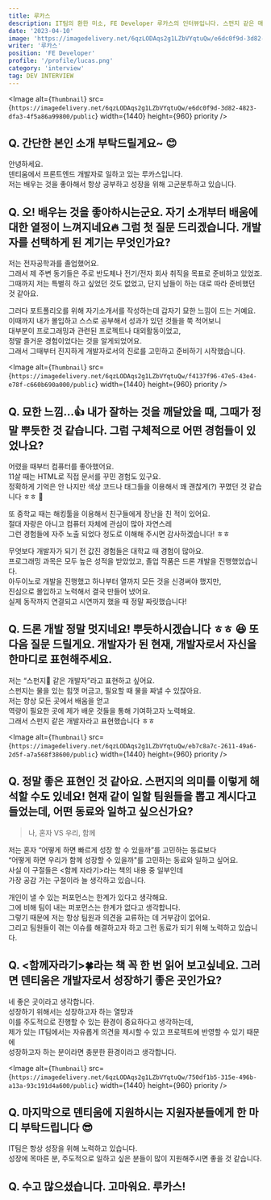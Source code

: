 ```yaml
---
title: 루카스
description: IT팀의 환한 미소, FE Developer 루카스의 인터뷰입니다. 스펀지 같은 매력을 확인해보세요!
date: '2023-04-10'
image: 'https://imagedelivery.net/6qzLODAqs2g1LZbVYqtuQw/e6dc0f9d-3d82-4823-dfa3-4f5a86a99800/public'
writer: '루카스'
position: 'FE Developer'
profile: '/profile/lucas.png'
category: 'interview'
tag: DEV INTERVIEW
---
```


<Image
  alt={`Thumbnail`}
  src={`https://imagedelivery.net/6qzLODAqs2g1LZbVYqtuQw/e6dc0f9d-3d82-4823-dfa3-4f5a86a99800/public`}
  width={1440}
  height={960}
  priority
/>

## Q. 간단한 본인 소개 부탁드릴게요~ 😊

안녕하세요. <br/>
덴티움에서 프론트엔드 개발자로 일하고 있는 루카스입니다.<br/>
저는 배우는 것을 좋아해서 항상 공부하고 성장을 위해 고군분투하고 있습니다.

## Q. 오! 배우는 것을 좋아하시는군요. 자기 소개부터 배움에 대한 열정이 느껴지네요🔥 그럼 첫 질문 드리겠습니다. 개발자를 선택하게 된 계기는 무엇인가요?

저는 전자공학과를 졸업했어요.<br/>
그래서 제 주변 동기들은 주로 반도체나 전기/전자 회사 취직을 목표로 준비하고 있었죠.<br/>
그때까지 저는 특별히 하고 싶었던 것도 없었고, 단지 남들이 하는 대로 따라 준비했던 것 같아요.

그러다 포트폴리오를 위해 자기소개서를 작성하는데 갑자기 묘한 느낌이 드는 거예요.<br/>
이때까지 내가 몰입하고 스스로 공부해서 성과가 있던 것들을 쭉 적어보니<br/>
대부분이 프로그래밍과 관련된 프로젝트나 대외활동이었고, <br/>
정말 즐거운 경험이었다는 것을 알게되었어요.<br/>
그래서 그때부터 진지하게 개발자로서의 진로를 고민하고 준비하기 시작했습니다.

<Image
  alt={`Thumbnail`}
  src={`https://imagedelivery.net/6qzLODAqs2g1LZbVYqtuQw/f4137f96-47e5-43e4-e78f-c660b690a000/public`}
  width={1440}
  height={960}
  priority
/>

## Q. 묘한 느낌...👍 내가 잘하는 것을 깨달았을 때, 그때가 정말 뿌듯한 것 같습니다. 그럼 구체적으로 어떤 경험들이 있었나요?

어렸을 때부터 컴퓨터를 좋아했어요.<br/>
11살 때는 HTML로 직접 문서를 꾸민 경험도 있구요.<br/>
정확하게 기억은 안 나지만 색상 코드나 태그들을 이용해서 꽤 괜찮게(?) 꾸몄던 것 같습니다 ㅎㅎ 🌈

또 중학교 때는 해킹툴을 이용해서 친구들에게 장난을 친 적이 있어요.<br/>
절대 자랑은 아니고 컴퓨터 자체에 관심이 많아 자연스레 <br/>
그런 경험들에 자주 노출 되었다 정도로 이해해 주시면 감사하겠습니다! ㅎㅎ

무엇보다 개발자가 되기 전 값진 경험들은 대학교 때 경험이 많아요.<br/>
프로그래밍 과목은 모두 높은 성적을 받았었고, 졸업 작품은 드론 개발을 진행했었습니다.<br/>
아두이노로 개발을 진행했고 하나부터 열까지 모든 것을 신경써야 했지만,<br/>
진심으로 몰입하고 노력해서 결국 만들어 냈어요.<br/>
실제 동작까지 연결되고 시연까지 했을 때 정말 짜릿했습니다!

## Q. 드론 개발 정말 멋지네요! 뿌듯하시겠습니다 ㅎㅎ 😆 또 다음 질문 드릴게요. 개발자가 된 현재, 개발자로서 자신을 한마디로 표현해주세요.

저는 “스펀지🧽 같은 개발자”라고 표현하고 싶어요.<br/>
스펀지는 물을 있는 힘껏 머금고, 필요할 때 물을 짜낼 수 있잖아요.<br/>
저는 항상 모든 곳에서 배움을 얻고<br/>
역량이 필요한 곳에 제가 배운 것들을 통해 기여하고자 노력해요.<br/>
그래서 스펀지 같은 개발자라고 표현했습니다 ㅎㅎ

<Image
  alt={`Thumbnail`}
  src={`https://imagedelivery.net/6qzLODAqs2g1LZbVYqtuQw/eb7c8a7c-2611-49a6-2d5f-a7a568f38600/public`}
  width={1440}
  height={960}
  priority
/>

## Q. 정말 좋은 표현인 것 같아요. 스펀지의 의미를 이렇게 해석할 수도 있네요! 현재 같이 일할 팀원들을 뽑고 계시다고 들었는데, 어떤 동료와 일하고 싶으신가요?

> 나, 혼자 VS 우리, 함께

저는 혼자 “어떻게 하면 빠르게 성장 할 수 있을까”를 고민하는 동료보다<br/>
“어떻게 하면 우리가 함께 성장할 수 있을까"를 고민하는 동료와 일하고 싶어요. <br/>
사실 이 구절들은 \<함께 자라기\>라는 책의 내용 중 일부인데 <br/>
가장 공감 가는 구절이라 늘 생각하고 있습니다.

개인이 낼 수 있는 퍼포먼스는 한계가 있다고 생각해요. <br/>
그에 비해 팀이 내는 퍼포먼스는 한계가 없다고 생각합니다. <br/>
그렇기 때문에 저는 항상 팀원과 의견을 교류하는 데 거부감이 없어요.<br/>
그리고 팀원들이 겪는 이슈를 해결하고자 하고 그런 동료가 되기 위해 노력하고 있습니다.

## Q. \<함께자라기\>🍀라는 책 꼭 한 번 읽어 보고싶네요. 그러면 덴티움은 개발자로서 성장하기 좋은 곳인가요?

네 좋은 곳이라고 생각합니다. <br/>
성장하기 위해서는 성장하고자 하는 열망과 <br/>
이를 주도적으로 진행할 수 있는 환경이 중요하다고 생각하는데, <br/>
제가 있는 IT팀에서는 자유롭게 의견을 제시할 수 있고 프로젝트에 반영할 수 있기 때문에 <br/>
성장하고자 하는 분이라면 충분한 환경이라고 생각합니다.

<Image
  alt={`Thumbnail`}
  src={`https://imagedelivery.net/6qzLODAqs2g1LZbVYqtuQw/750df1b5-315e-496b-a13a-93c191d4a600/public`}
  width={1440}
  height={960}
  priority
/>

## Q. 마지막으로 덴티움에 지원하시는 지원자분들에게 한 마디 부탁드립니다 😎

IT팀은 항상 성장을 위해 노력하고 있습니다.<br/>
성장에 목마른 분, 주도적으로 일하고 싶은 분들이 많이 지원해주시면 좋을 것 같습니다.

## Q. 수고 많으셨습니다. 고마워요. 루카스!
